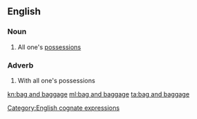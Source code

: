 ==English==

===Noun===
{{en-noun|head=[[bag]] and [[baggage]]|-}}

# {{context|idiomatic|lang=en}} All one's [[possession]]s

===Adverb===
{{en-adv|head=[[bag]] [[and]] [[baggage]]|-}}

# {{context|idiomatic|lang=en}} With all one's possessions

[[Category:English cognate expressions]]

[[kn:bag and baggage]]
[[ml:bag and baggage]]
[[ta:bag and baggage]]